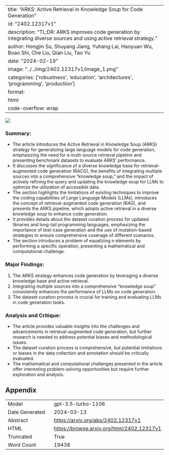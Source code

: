 
---
title: "ARKS: Active Retrieval in Knowledge Soup for Code Generation"
id: "2402.12317v1"
description: "TL;DR: ARKS improves code generation by integrating diverse sources and using active retrieval strategy."
author: Hongjin Su, Shuyang Jiang, Yuhang Lai, Haoyuan Wu, Boao Shi, Che Liu, Qian Liu, Tao Yu
date: "2024-02-19"
image: "../../img/2402.12317v1/image_1.png"
categories: ['robustness', 'education', 'architectures', 'programming', 'production']
format:
  html:
    code-overflow: wrap
---

![](../../img/2402.12317v1/image_1.png)

### Summary:
- The article introduces the Active Retrieval in Knowledge Soup (ARKS) strategy for generalizing large language models for code generation, emphasizing the need for a multi-source retrieval pipeline and presenting benchmark datasets to evaluate ARKS' performance.
- It discusses the significance of a diverse knowledge base for retrieval-augmented code generation (RACG), the benefits of integrating multiple sources into a comprehensive "knowledge soup," and the impact of actively refining the query and updating the knowledge soup for LLMs to optimize the utilization of accessible data.
- The section highlights the limitations of existing techniques to improve the coding capabilities of Large Language Models (LLMs), introduces the concept of retrieval-augmented code generation (RAG), and presents the ARKS pipeline, which adopts active retrieval in a diverse knowledge soup to enhance code generation.
- It provides details about the dataset curation process for updated libraries and long-tail programming languages, emphasizing the importance of test-case generation and the use of mutation-based strategies to ensure comprehensive coverage of different scenarios.
- The section introduces a problem of equalizing n elements by performing a specific operation, presenting a mathematical and computational challenge.

### Major Findings:
1. The ARKS strategy enhances code generation by leveraging a diverse knowledge base and active retrieval.
2. Integrating multiple sources into a comprehensive "knowledge soup" consistently enhances the performance of LLMs on code generation.
3. The dataset curation process is crucial for training and evaluating LLMs in code generation tasks.

### Analysis and Critique:
- The article provides valuable insights into the challenges and advancements in retrieval-augmented code generation, but further research is needed to address potential biases and methodological issues.
- The dataset curation process is comprehensive, but potential limitations or biases in the data collection and annotation should be critically evaluated.
- The mathematical and computational challenges presented in the article offer interesting problem-solving opportunities but require further exploration and analysis.

## Appendix

|          |          |
|----------|----------|
| Model     | gpt-3.5-turbo-1106       |
| Date Generated     | 2024-03-13       |
| Abstract | [https://arxiv.org/abs/2402.12317v1](https://arxiv.org/abs/2402.12317v1)        |
| HTML     | [https://browse.arxiv.org/html/2402.12317v1](https://browse.arxiv.org/html/2402.12317v1)       |
| Truncated       | True       |
| Word Count       | 19438       |